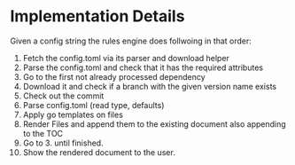# Implementation Details
Given a config string the rules engine does follwoing in that order:
1. Fetch the config.toml via its parser and download helper
2. Parse the config.toml and check that it has the required attributes
3. Go to the first not already processed dependency
4. Download it and check if a branch with the given version name exists
5. Check out the commit
6. Parse config.toml (read type, defaults)
7. Apply go templates on files
8. Render Files and append them to the existing document also appending to the TOC
9. Go to 3. until finished.
10. Show the rendered document to the user.